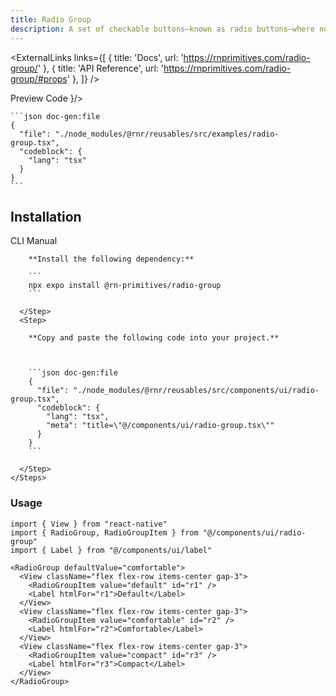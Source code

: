 ```yaml
---
title: Radio Group
description: A set of checkable buttons—known as radio buttons—where no more than one of the buttons can be checked at a time.
---
```



<ExternalLinks
  links={[
    { title: 'Docs', url: 'https://rnprimitives.com/radio-group/' },
    { title: 'API Reference', url: 'https://rnprimitives.com/radio-group/#props' },
  ]}
/>

<div className="h-5"/>

<SectionTabs defaultValue="preview">
  <SectionTabsList>
    <SectionTabsTrigger value="preview">Preview</SectionTabsTrigger>
    <SectionTabsTrigger value="code">Code</SectionTabsTrigger>
  </SectionTabsList>
  <SectionTabsContent value="preview">
    <PreviewCard copyContent={radioGroupPreview} webPreview={<RadioGroupPreview />}/>
  </SectionTabsContent>
  <SectionTabsContent value="code">

    ```json doc-gen:file
    {
      "file": "./node_modules/@rnr/reusables/src/examples/radio-group.tsx",
      "codeblock": {
        "lang": "tsx"
      }
    }
    ```
  </SectionTabsContent>
</SectionTabs>


## Installation

<SectionTabs defaultValue="cli">
  <SectionTabsList>
    <SectionTabsTrigger id="cli" value="cli">CLI</SectionTabsTrigger>
    <SectionTabsTrigger id="manual" value="manual">Manual</SectionTabsTrigger>
  </SectionTabsList>
  <SectionTabsContent value="cli">
     <CommandTabs args={["add", "radio-group"]}/>
  </SectionTabsContent>
  <SectionTabsContent value="manual">
    <Steps> 
      <Step>
 
        **Install the following dependency:**

        ```
        npx expo install @rn-primitives/radio-group
        ```

      </Step>
      <Step>
 
        **Copy and paste the following code into your project.**



        ```json doc-gen:file
        {
          "file": "./node_modules/@rnr/reusables/src/components/ui/radio-group.tsx",
          "codeblock": {
            "lang": "tsx",
            "meta": "title=\"@/components/ui/radio-group.tsx\""
          }
        }
        ```
 
      </Step>
    </Steps>

  </SectionTabsContent>
</SectionTabs>

### Usage

```tsx
import { View } from "react-native"
import { RadioGroup, RadioGroupItem } from "@/components/ui/radio-group"
import { Label } from "@/components/ui/label"
```

```tsx
<RadioGroup defaultValue="comfortable">
  <View className="flex flex-row items-center gap-3">
    <RadioGroupItem value="default" id="r1" />
    <Label htmlFor="r1">Default</Label>
  </View>
  <View className="flex flex-row items-center gap-3">
    <RadioGroupItem value="comfortable" id="r2" />
    <Label htmlFor="r2">Comfortable</Label>
  </View>
  <View className="flex flex-row items-center gap-3">
    <RadioGroupItem value="compact" id="r3" />
    <Label htmlFor="r3">Compact</Label>
  </View>
</RadioGroup>
```

